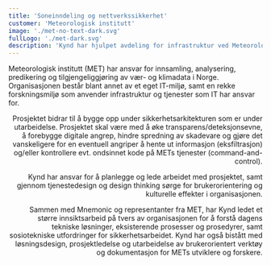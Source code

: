 ```yaml
---
title: 'Soneinndeling og nettverkssikkerhet'
customer: 'Meteorologisk institutt'
image: './met-no-text-dark.svg'
fullLogo: './met-dark.svg'
description: 'Kynd har hjulpet avdeling for infrastruktur ved Meteorologisk institutt med prosjektledelse, tjenestedesign, innsiktsarbeid, frontendutvikling og arbeid med deling- og sikkerhetskultur. '
---
```



<PageSection heading="Soneinndeling og nettverkssikkerhet">
  <Prose align="left">
    <p>
      Meteorologisk institutt (MET) har ansvar for innsamling, analysering, predikering og
      tilgjengeliggjøring av vær- og klimadata i Norge. Organisasjonen består blant annet av et eget IT-miljø, samt en rekke forskningsmiljø som anvender infrastruktur og tjenester som IT har ansvar for.
    </p>
  </Prose>
  <Prose align="right">
    <p>
      Prosjektet bidrar til å bygge opp under sikkerhetsarkitekturen som er under utarbeidelse. Prosjektet skal være med å øke transparens/deteksjonsevne, å forebygge digitale angrep, hindre spredning av skadevare og gjøre det vanskeligere for en eventuell angriper å hente ut informasjon (eksfiltrasjon) og/eller kontrollere evt. ondsinnet kode på METs tjenester (command-and-control).
    </p>
  </Prose>
</PageSection>
<PageSection heading="Kynds rolle" subheading="Prosjektledelse, teamledelse, tjenestedesign">
  <Prose align="right">
		<p>
			Kynd har ansvar for å planlegge og lede arbeidet med prosjektet, samt gjennom tjenestedesign og design thinking sørge for brukerorientering og kulturelle effekter i organisasjonen. 
		</p>
    <p>
      Sammen med Mnemonic og representanter fra MET, har Kynd ledet et større innsiktsarbeid på tvers av organisasjonen for å forstå dagens tekniske løsninger, eksisterende prosesser og prosedyrer, samt sosiotekniske utfordringer for sikkerhetsarbeidet. Kynd har også bistått med løsningsdesign, prosjektledelse og utarbeidelse av brukerorientert verktøy og dokumentasjon for METs utviklere og forskere. 
    </p>
  </Prose>
</PageSection>
